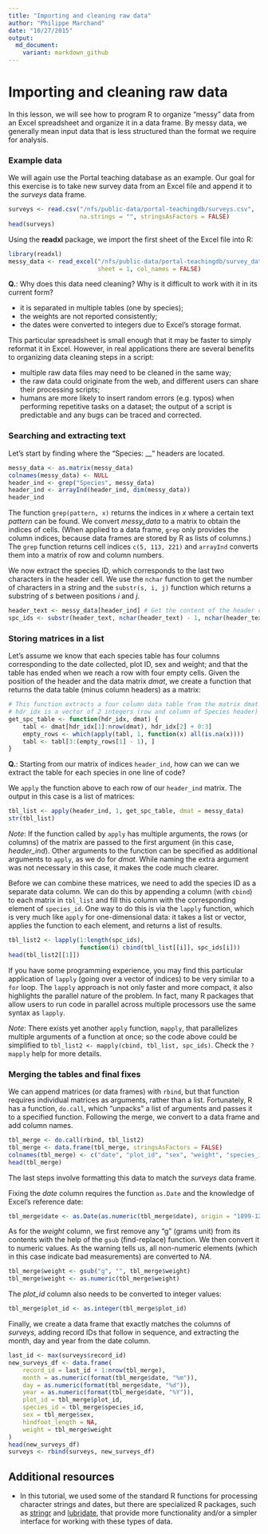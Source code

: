 ```yaml
---
title: "Importing and cleaning raw data"
author: "Philippe Marchand"
date: "10/27/2015"
output: 
  md_document:
    variant: markdown_github
---
```


# Importing and cleaning raw data

In this lesson, we will see how to program R to organize "messy" data from an Excel spreadsheet and organize it in a data frame. By messy data, we generally mean input data that is less structured than the format we require for analysis.

### Example data

We will again use the Portal teaching database as an example. Our goal for this exercise is to take new survey data from an Excel file and append it to the *surveys* data frame.
```r
surveys <- read.csv("/nfs/public-data/portal-teachingdb/surveys.csv", 
                    na.strings = "", stringsAsFactors = FALSE)
head(surveys)
```

Using the **readxl** package, we import the first sheet of the Excel file into R:
```r
library(readxl)
messy_data <- read_excel("/nfs/public-data/portal-teachingdb/survey_data_spreadsheet_messy.xls",
                         sheet = 1, col_names = FALSE)
```

**Q.**: Why does this data need cleaning? Why is it difficult to work with it in its current form?

* it is separated in multiple tables (one by species);
* the weights are not reported consistently;
* the dates were converted to integers due to Excel's storage format.

This particular spreadsheet is small enough that it may be faster to simply reformat it in Excel. However, in real applications there are several benefits to organizing data cleaning steps in a script:

* multiple raw data files may need to be cleaned in the same way;
* the raw data could originate from the web, and different users can share their processing scripts;
* humans are more likely to insert random errors (e.g. typos) when performing repetitive tasks on a dataset; the output of a script is predictable and any bugs can be traced and corrected.

### Searching and extracting text

Let's start by finding where the "Species: __" headers are located.
```r
messy_data <- as.matrix(messy_data)
colnames(messy_data) <- NULL
header_ind <- grep("Species", messy_data)
header_ind <- arrayInd(header_ind, dim(messy_data))
header_ind
```
The function `grep(pattern, x)` returns the indices in *x* where a certain text *pattern* can be found. We convert *messy_data* to a matrix to obtain the indices of cells. (When applied to a data frame, `grep` only provides the column indices, because data frames are stored by R as lists of columns.) The `grep` function returns cell indices `c(5, 113, 221)` and `arrayInd` converts them into a matrix of row and column numbers.

We now extract the species ID, which corresponds to the last two characters in the header cell. We use the `nchar` function to get the number of characters in a string and the `substr(s, i, j)` function which returns a substring of *s* between positions *i* and *j*. 
```r
header_text <- messy_data[header_ind] # Get the content of the header cells
spc_ids <- substr(header_text, nchar(header_text) - 1, nchar(header_text))
```

### Storing matrices in a list

Let's assume we know that each species table has four columns corresponding to the date collected, plot ID, sex and weight; and that the table has ended when we reach a row with four empty cells. Given the position of the header and the data matrix *dmat*, we create a function that returns the data table (minus column headers) as a matrix:
```r
# This function extracts a four column data table from the matrix dmat
# hdr_idx is a vector of 2 integers (row and column of Species header)
get_spc_table <- function(hdr_idx, dmat) {
    tabl <- dmat[hdr_idx[1]:nrow(dmat), hdr_idx[2] + 0:3]
    empty_rows <- which(apply(tabl, 1, function(x) all(is.na(x))))
    tabl <- tabl[3:(empty_rows[1] - 1), ]
}
```

**Q.**: Starting from our matrix of indices `header_ind`, how can we can we extract the table for each species in one line of code?

We `apply` the function above to each row of our `header_ind` matrix. The output in this case is a list of matrices: 
```r
tbl_list <- apply(header_ind, 1, get_spc_table, dmat = messy_data)
str(tbl_list)
```

*Note*: If the function called by `apply` has multiple arguments, the rows (or columns) of the matrix are passed to the first argument (in this case, *header_ind*). Other arguments to the function can be specified as additional arguments to `apply`, as we do for *dmat*. While naming the extra argument was not necessary in this case, it makes the code much clearer.

Before we can combine these matrices, we need to add the species ID as a separate data column. We can do this by appending a column (with `cbind`) to each matrix in `tbl_list` and fill this column with the corresponding element of `species_id`. One way to do this is via the `lapply` function, which is very much like `apply` for one-dimensional data: it takes a list or vector, applies the function to each element, and returns a list of results. 
```r
tbl_list2 <- lapply(1:length(spc_ids), 
                    function(i) cbind(tbl_list[[i]], spc_ids[i]))
head(tbl_list2[[1]])
```
If you have some programming experience, you may find this particular application of `lapply` (going over a vector of indices) to be very similar to a `for` loop. The `lapply` approach is not only faster and more compact, it also highlights the parallel nature of the problem. In fact, many R packages that allow users to run code in parallel across multiple processors use the same syntax as `lapply`.

*Note*: There exists yet another `apply` function, `mapply`, that parallelizes multiple arguments of a function at once; so the code above could be simplified to `tbl_list2 <- mapply(cbind, tbl_list, spc_ids)`. Check the `?mapply` help for more details.

### Merging the tables and final fixes

We can append matrices (or data frames) with `rbind`, but that function requires individual matrices as arguments, rather than a list. Fortunately, R has a function, `do.call`, which "unpacks" a list of arguments and passes it to a specified function. Following the merge, we convert to a data frame and add column names.
```r
tbl_merge <- do.call(rbind, tbl_list2)
tbl_merge <- data.frame(tbl_merge, stringsAsFactors = FALSE)
colnames(tbl_merge) <- c("date", "plot_id", "sex", "weight", "species_id")
head(tbl_merge)
```

The last steps involve formatting this data to match the *surveys* data frame. 

Fixing the *date* column requires the function `as.Date` and the knowledge of Excel's reference date:
```r
tbl_merge$date <- as.Date(as.numeric(tbl_merge$date), origin = "1899-12-30")
```

As for the *weight* column, we first remove any "g" (grams unit) from its contents with the help of the `gsub` (find-replace) function. We then convert it to numeric values. As the warning tells us, all non-numeric elements (which in this case indicate bad measurements) are converted to *NA*.
```r
tbl_merge$weight <- gsub("g", "", tbl_merge$weight)
tbl_merge$weight <- as.numeric(tbl_merge$weight)
```

The *plot_id* column also needs to be converted to integer values:
```r
tbl_merge$plot_id <- as.integer(tbl_merge$plot_id)
```

Finally, we create a data frame that exactly matches the columns of *surveys*, adding record IDs that follow in sequence, and extracting the month, day and year from the date column.

```r
last_id <- max(surveys$record_id)
new_surveys_df <- data.frame(
    record_id = last_id + 1:nrow(tbl_merge),
    month = as.numeric(format(tbl_merge$date, "%m")),
    day = as.numeric(format(tbl_merge$date, "%d")),
    year = as.numeric(format(tbl_merge$date, "%Y")),
    plot_id = tbl_merge$plot_id,
    species_id = tbl_merge$species_id,
    sex = tbl_merge$sex,
    hindfoot_length = NA,
    weight = tbl_merge$weight
)
head(new_surveys_df)
surveys <- rbind(surveys, new_surveys_df)
```


## Additional resources

* In this tutorial, we used some of the standard R functions for processing character strings and dates, but there are specialized R packages, such as [stringr](https://cran.r-project.org/web/packages/stringr/index.html) and [lubridate](https://cran.r-project.org/web/packages/lubridate/index.html), that provide more functionality and/or a simpler interface for working with these types of data.
